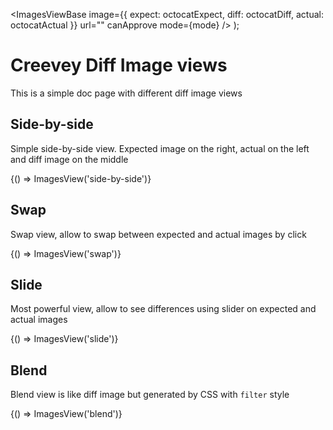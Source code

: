 


  <ImagesViewBase
    image={{ expect: octocatExpect, diff: octocatDiff, actual: octocatActual }}
    url=""
    canApprove
    mode={mode}
  />
);

<Meta title="Docs/ImagesViews" component={ImagesViewBase} />

# Creevey Diff Image views

This is a simple doc page with different diff image views

## Side-by-side

Simple side-by-side view. Expected image on the right, actual on the left and diff image on the middle

<Canvas>
  <Story name="SideBySide">{() => ImagesView('side-by-side')}</Story>
</Canvas>

## Swap

Swap view, allow to swap between expected and actual images by click

<Canvas>
  <Story name="Swap" parameters={{ creevey: { waitForReady: true } }}>
    {() => ImagesView('swap')}
  </Story>
</Canvas>

## Slide

Most powerful view, allow to see differences using slider on expected and actual images

<Canvas>
  <Story
    name="Slide"
    parameters={{ creevey: { waitForReady: true } }}
  >
    {() => ImagesView('slide')}
  </Story>
</Canvas>

## Blend

Blend view is like diff image but generated by CSS with `filter` style

<Canvas>
  <Story name="Blend">{() => ImagesView('blend')}</Story>
</Canvas>
